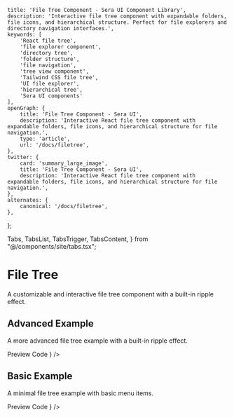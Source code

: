     title: 'File Tree Component - Sera UI Component Library',
    description: 'Interactive file tree component with expandable folders, file icons, and hierarchical structure. Perfect for file explorers and directory navigation interfaces.',
    keywords: [
        'React file tree',
        'file explorer component',
        'directory tree',
        'folder structure',
        'file navigation',
        'tree view component',
        'Tailwind CSS file tree',
        'UI file explorer',
        'hierarchical tree',
        'Sera UI components'
    ],
    openGraph: {
        title: 'File Tree Component - Sera UI',
        description: 'Interactive React file tree component with expandable folders, file icons, and hierarchical structure for file navigation.',
        type: 'article',
        url: '/docs/filetree',
    },
    twitter: {
        card: 'summary_large_image',
        title: 'File Tree Component - Sera UI',
        description: 'Interactive React file tree component with expandable folders, file icons, and hierarchical structure for file navigation.',
    },
    alternates: {
        canonical: '/docs/filetree',
    },
};

  Tabs,
  TabsList,
  TabsTrigger,
  TabsContent,
} from "@/components/site/tabs.tsx";



# File Tree <AI dir="left"/>
A customizable and interactive file tree component with a built-in ripple effect.


## Advanced Example
 A more advanced file tree example with a built-in ripple effect.

<Tabs defaultValue="preview" className="">
  <TabsList>
    <TabsTrigger value="preview">Preview</TabsTrigger>
    <TabsTrigger value="code">Code</TabsTrigger>
  </TabsList>
  <TabsContent value="preview">
    <ComponentRenderer component={<FileTree />} />
  </TabsContent>
  <TabsContent value="code">
    <CodeBlock filePath="src/app/docs/filetree/filetree.tsx" />
  </TabsContent>
</Tabs>


## Basic Example
 A minimal file tree example with basic menu items.


<Tabs defaultValue="preview" className="">
  <TabsList>
    <TabsTrigger value="preview">Preview</TabsTrigger>
    <TabsTrigger value="code">Code</TabsTrigger>
  </TabsList>
  <TabsContent value="preview">
    <ComponentRenderer component={<FileTree2 />} />
  </TabsContent>
  <TabsContent value="code">
    <CodeBlock filePath="src/app/docs/filetree/filetree2.tsx" />
  </TabsContent>
</Tabs>

